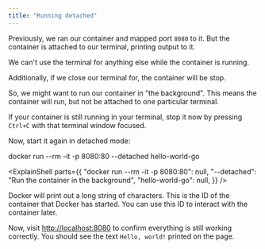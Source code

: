 ```yaml
---
title: "Running detached"
---
```




Previously, we ran our container and mapped port `8080` to it. But the container is attached to our terminal, printing output to it.

We can't use the terminal for anything else while the container is running.

Additionally, if we close our terminal for, the container will be stop.

So, we might want to run our container in "the background". This means the container will run, but not be attached to one particular terminal.

If your container is still running in your terminal, stop it now by pressing `Ctrl+C` with that terminal window focused.

Now, start it again in detached mode:

<Terminal>docker run --rm -it -p 8080:80 --detached hello-world-go</Terminal>

<ExplainShell
  parts={{
    "docker run --rm -it -p 8080:80": null,
    "--detached": "Run the container in the background",
    "hello-world-go": null,
  }}
/>

Docker will print out a long string of characters. This is the ID of the container that Docker has started. You can use this ID to interact with the container later.

Now, visit [http://localhost:8080](http://localhost:8080) to confirm everything is still working correctly. You should see the text `Hello, world!` printed on the page.
